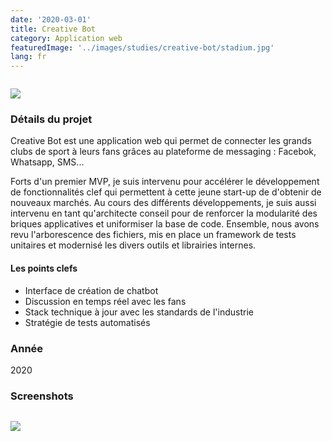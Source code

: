 ```yaml
---
date: '2020-03-01'
title: Creative Bot
category: Application web
featuredImage: '../images/studies/creative-bot/stadium.jpg'
lang: fr
---
```


<Image>

![](../images/studies/creative-bot/compo.png)

</Image>

### Détails du projet

Creative Bot est une application web qui permet de connecter les grands clubs de sport à leurs fans grâces au plateforme de messaging : Facebok, Whatsapp, SMS...

Forts d'un premier MVP, je suis intervenu pour accélérer le développement de fonctionnalités clef qui permettent à cette jeune start-up de d'obtenir de nouveaux marchés. Au cours des différents développements, je suis aussi intervenu en tant qu'architecte conseil pour de renforcer la modularité des briques applicatives et uniformiser la base de code. Ensemble, nous avons revu l'arborescence des fichiers, mis en place un framework de tests unitaires et modernisé les divers outils et librairies internes.

#### Les points clefs

- Interface de création de chatbot
- Discussion en temps réel avec les fans
- Stack technique à jour avec les standards de l'industrie
- Stratégie de tests automatisés

### Année
2020

### Screenshots

<Image>

![](../images/studies/creative-bot/inbox.jpg)

</Image>
